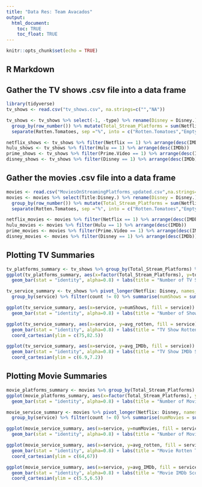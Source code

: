 ```yaml
---
title: "Data Res: Team Avacados"
output: 
  html_document:
    toc: TRUE
    toc_float: TRUE
---
```


```r
knitr::opts_chunk$set(echo = TRUE)
```

## R Markdown

## Gather the TV shows .csv file into a data frame
```r
library(tidyverse)
tv_shows <- read.csv("tv_shows.csv", na.strings=c("","NA"))

tv_shows <- tv_shows %>% select(-1, -type) %>% rename(Disney = Disney.) %>% 
  group_by(row_number()) %>% mutate(Total_Stream_Platforms = sum(Netflix, Hulu, Prime.Video, Disney)) %>% ungroup() %>%
  separate(Rotten.Tomatoes, sep ="%", into = c("Rotten.Tomatoes","Empty")) %>% select(-Empty, -`row_number()`)

netflix_shows <- tv_shows %>% filter(Netflix == 1) %>% arrange(desc(IMDb))
hulu_shows <- tv_shows %>% filter(Hulu == 1) %>% arrange(desc(IMDb))
prime_shows <- tv_shows %>% filter(Prime.Video == 1) %>% arrange(desc(IMDb))
disney_shows <- tv_shows %>% filter(Disney == 1) %>% arrange(desc(IMDb))
```

## Gather the movies .csv file into a data frame
```r
movies <- read.csv("MoviesOnStreamingPlatforms_updated.csv",na.strings=c("","NA"))
movies <- movies %>% select(Title:Disney.) %>% rename(Disney = Disney.) %>% 
  group_by(row_number()) %>% mutate(Total_Stream_Platforms = sum(Netflix, Hulu, Prime.Video, Disney)) %>% ungroup() %>%
  separate(Rotten.Tomatoes, sep ="%", into = c("Rotten.Tomatoes","Empty")) %>% select(-Empty, -`row_number()`)

netflix_movies <- movies %>% filter(Netflix == 1) %>% arrange(desc(IMDb))
hulu_movies <- movies %>% filter(Hulu == 1) %>% arrange(desc(IMDb))
prime_movies <- movies %>% filter(Prime.Video == 1) %>% arrange(desc(IMDb))
disney_movies <- movies %>% filter(Disney == 1) %>% arrange(desc(IMDb))
```

## Plotting TV Summaries
```r
tv_platforms_summary <- tv_shows %>% group_by(Total_Stream_Platforms) %>% summarise(total = n())
ggplot(tv_platforms_summary, aes(x=factor(Total_Stream_Platforms), y=total, fill = factor(Total_Stream_Platforms))) +
  geom_bar(stat = "identity", alpha=0.8) + labs(title = "Number of TV Shows Shown on Platforms", x = "Number of Platforms", y= "Movies", fill = "Number of Platforms") + theme(plot.title = element_text(hjust = 0.5))

tv_service_summary <- tv_shows %>% pivot_longer(Netflix: Disney, names_to = "service", values_to = "count") %>%
  group_by(service) %>% filter(count != 0) %>% summarise(numShows = sum(count), avg_rotten = mean(as.numeric(Rotten.Tomatoes), na.rm = TRUE), avg_IMDb = mean(IMDb, na.rm = TRUE))

ggplot(tv_service_summary, aes(x=service, y=numShows, fill = service)) +
  geom_bar(stat = "identity", alpha=0.8) + labs(title = "Number of Shows Per Streaming Service", x = "Streaming Service", y= "Number of Shows", fill = "Streaming Service") + theme(plot.title = element_text(hjust = 0.5))

ggplot(tv_service_summary, aes(x=service, y=avg_rotten, fill = service)) +
  geom_bar(stat = "identity", alpha=0.8) + labs(title = "TV Show Rotten Tomato Score Per Streaming Service", x = "Streaming Service", y= "Average Rotten Tomatoes Score", fill = "Streaming Service") + theme(plot.title = element_text(hjust = 0.5)) +
  coord_cartesian(ylim = c(75,82.5))

ggplot(tv_service_summary, aes(x=service, y=avg_IMDb, fill = service)) +
  geom_bar(stat = "identity", alpha=0.8) + labs(title = "TV Show IMDb Score Per Streaming Service", x = "Streaming Service", y= "Average IMDb", fill = "Streaming Service") + theme(plot.title = element_text(hjust = 0.5)) +
  coord_cartesian(ylim = c(6.9,7.2))
```

## Plotting Movie Summaries
```r
movie_platforms_summary <- movies %>% group_by(Total_Stream_Platforms) %>% summarise(total = n())
ggplot(movie_platforms_summary, aes(x=factor(Total_Stream_Platforms), y=total, fill = factor(Total_Stream_Platforms))) +
  geom_bar(stat = "identity", alpha=0.8) + labs(title = "Number of Movies Shown on Platforms", x = "Number of Platforms", y= "Movies", fill = "Number of Platforms") + theme(plot.title = element_text(hjust = 0.5))

movie_service_summary <- movies %>% pivot_longer(Netflix: Disney, names_to = "service", values_to = "count") %>%
  group_by(service) %>% filter(count != 0) %>% summarise(numMovies = sum(count), avg_rotten = mean(as.numeric(Rotten.Tomatoes), na.rm = TRUE), avg_IMDb = mean(IMDb, na.rm = TRUE))

ggplot(movie_service_summary, aes(x=service, y=numMovies, fill = service)) +
  geom_bar(stat = "identity", alpha=0.8) + labs(title = "Number of Movies Per Streaming Service", x = "Streaming Service", y= "Number of Movies", fill = "Streaming Service") + theme(plot.title = element_text(hjust = 0.5))

ggplot(movie_service_summary, aes(x=service, y=avg_rotten, fill = service)) +
  geom_bar(stat = "identity", alpha=0.8) + labs(title = "Movie Rotten Tomato Scores Per Streaming Service", x = "Streaming Service", y= "Average Rotten Tomatoes Score", fill = "Streaming Service") + theme(plot.title = element_text(hjust = 0.5)) +
  coord_cartesian(ylim = c(64,67))

ggplot(movie_service_summary, aes(x=service, y=avg_IMDb, fill = service)) +
  geom_bar(stat = "identity", alpha=0.8) + labs(title = "Movie IMDb Score Per Streaming Service", x = "Streaming Service", y= "Average IMDb", fill = "Streaming Service") + theme(plot.title = element_text(hjust = 0.5)) +
  coord_cartesian(ylim = c(5.5,6.5))

```

